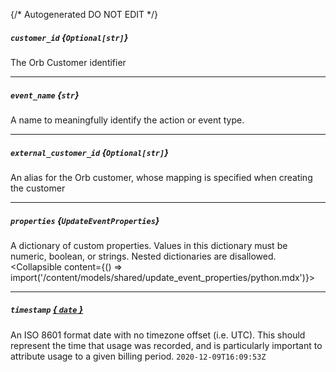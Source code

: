{/* Autogenerated DO NOT EDIT  */}

##### `customer_id` *{`Optional[str]`}*
The Orb Customer identifier

---
##### `event_name` *{`str`}*
A name to meaningfully identify the action or event type.

---
##### `external_customer_id` *{`Optional[str]`}*
An alias for the Orb customer, whose mapping is specified when creating the customer

---
##### `properties` *{`UpdateEventProperties`}*
A dictionary of custom properties. Values in this dictionary must be numeric, boolean, or strings. Nested dictionaries are disallowed.
<Collapsible content={() => import('/content/models/shared/update_event_properties/python.mdx')}>
</Collapsible>

---
##### `timestamp` [*{ `date` }*](https://docs.python.org/3/library/datetime.html#date-objects)
An ISO 8601 format date with no timezone offset (i.e. UTC). This should represent the time that usage was recorded, and is particularly important to attribute usage to a given billing period.
`2020-12-09T16:09:53Z`

